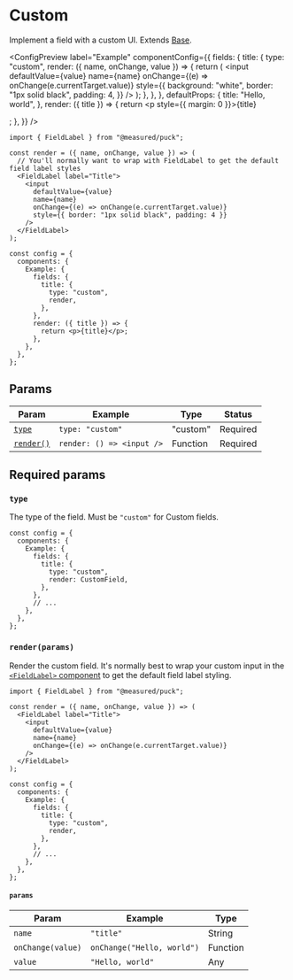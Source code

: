 
# Custom

Implement a field with a custom UI. Extends [Base](base).

<ConfigPreview
  label="Example"
  componentConfig={{
    fields: {
      title: {
        type: "custom",
        render: ({ name, onChange, value }) => {
          return (
            <FieldLabel label="Title">
              <input
                defaultValue={value}
                name={name}
                onChange={(e) => onChange(e.currentTarget.value)}
                style={{
                  background: "white",
                  border: "1px solid black",
                  padding: 4,
                }}
              />
            </FieldLabel>
          );
        },
      },
    },
    defaultProps: {
      title: "Hello, world",
    },
    render: ({ title }) => {
      return <p style={{ margin: 0 }}>{title}</p>;
    },
  }}
/>

```tsx {3-13, 19-22} copy
import { FieldLabel } from "@measured/puck";

const render = ({ name, onChange, value }) => (
  // You'll normally want to wrap with FieldLabel to get the default field label styles
  <FieldLabel label="Title">
    <input
      defaultValue={value}
      name={name}
      onChange={(e) => onChange(e.currentTarget.value)}
      style={{ border: "1px solid black", padding: 4 }}
    />
  </FieldLabel>
);

const config = {
  components: {
    Example: {
      fields: {
        title: {
          type: "custom",
          render,
        },
      },
      render: ({ title }) => {
        return <p>{title}</p>;
      },
    },
  },
};
```

## Params

| Param                       | Example                   | Type     | Status   |
| --------------------------- | ------------------------- | -------- | -------- |
| [`type`](#type)             | `type: "custom"`          | "custom" | Required |
| [`render()`](#renderparams) | `render: () => <input />` | Function | Required |

## Required params

### `type`

The type of the field. Must be `"custom"` for Custom fields.

```tsx {6} copy
const config = {
  components: {
    Example: {
      fields: {
        title: {
          type: "custom",
          render: CustomField,
        },
      },
      // ...
    },
  },
};
```

### `render(params)`

Render the custom field. It's normally best to wrap your custom input in the [`<FieldLabel>` component](/docs/api-reference/components/FieldLabel) to get the default field label styling.

```tsx {3-11,19} copy
import { FieldLabel } from "@measured/puck";

const render = ({ name, onChange, value }) => (
  <FieldLabel label="Title">
    <input
      defaultValue={value}
      name={name}
      onChange={(e) => onChange(e.currentTarget.value)}
    />
  </FieldLabel>
);

const config = {
  components: {
    Example: {
      fields: {
        title: {
          type: "custom",
          render,
        },
      },
      // ...
    },
  },
};
```

#### `params`

| Param             | Example                    | Type     |
| ----------------- | -------------------------- | -------- |
| `name`            | `"title"`                  | String   |
| `onChange(value)` | `onChange("Hello, world")` | Function |
| `value`           | `"Hello, world"`           | Any      |
